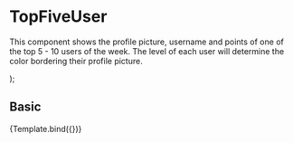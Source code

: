 
<Meta title="Components/Content/TopFiveUser" component={TopFiveUser} />

# TopFiveUser

This component shows the profile picture, username and points of one of the top 5 - 10 users of the week. The level of each user will determine the color bordering their profile picture.

<Props of={TopFiveUser} />

  <TopFiveUser
    position={args.position}
    userImg={args.userImg}
    username={args.username}
    userColor={args.userColor}
    points={args.points}
  />
);

## Basic

<Canvas>
  <Story
    name="Basic"
    args={{
      position: '5',
      userImg:
        'https://encrypted-tbn0.gstatic.com/images?q=tbn:ANd9GcTX48DTma6JzBvRjAy2fQRZMXZmWq5iNlVryn0S7oc&s',
      userColor: 'Users color',
      username: 'ricardo84',
      points: '180',
    }}
  >
    {Template.bind({})}
  </Story>
</Canvas>

<ArgsTable story="Basic" />
